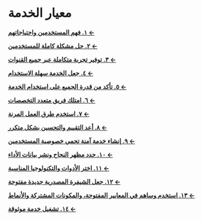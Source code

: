# معيار الخدمة

[**١. فهم المستخدمين واحتياجاتهم ←**](https://standards.haithamali.uk)

[**٢. حل مشكلة كاملة للمستخدمين ←**](https://standards.haithamali.uk)

[**٣. توفير تجربة متكاملة عبر جميع القنوات ←**](https://standards.haithamali.uk)

[**٤. جعل الخدمة سهلة الاستخدام ←**](https://standards.haithamali.uk)

[**٥. تأكد من قدرة الجميع على استخدام الخدمة ←**](https://standards.haithamali.uk)

[**٦. امتلك فريق متعدد التخصصات ←**](https://standards.haithamali.uk)

[**٧. استخدم طرق العمل المرنة ←**](https://standards.haithamali.uk)

[**٨. أعد التقييم والتحسين بشكل متكرر ←**](https://standards.haithamali.uk)

[**٩. إنشاء خدمة آمنة تحمي خصوصية المستخدمين ←**](https://standards.haithamali.uk)

[**١٠. حدد مظهر النجاح ونشر بيانات الأداء ←**](https://standards.haithamali.uk)

[**١١. اختر الأدوات والتكنولوجيا المناسبة ←**](https://standards.haithamali.uk)

[**١٢. جعل الشيفرة المصدرية جديدة مفتوحة ←**](https://standards.haithamali.uk)

[**١٣. استخدم وساهم في المعايير المفتوحة، والمكونات المشتركة والأنماط ←**](https://standards.haithamali.uk)

[**١٤. تشغيل خدمة موثوقة ←**](https://standards.haithamali.uk)